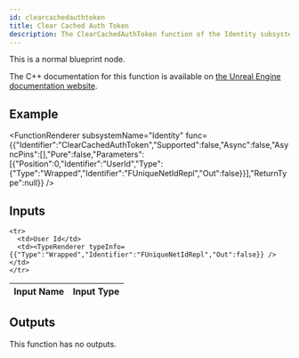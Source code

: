 ```yaml
---
id: clearcachedauthtoken
title: Clear Cached Auth Token
description: The ClearCachedAuthToken function of the Identity subsystem.
---
```



This is a normal blueprint node.

The C++ documentation for this function is available on [the Unreal Engine documentation website](https://dev.epicgames.com/documentation/en-us/unreal-engine/API/Plugins/OnlineSubsystem/Interfaces/IOnlineIdentity/).

## Example

<FunctionRenderer subsystemName="Identity" func={{"Identifier":"ClearCachedAuthToken","Supported":false,"Async":false,"AsyncPins":[],"Pure":false,"Parameters":[{"Position":0,"Identifier":"UserId","Type":{"Type":"Wrapped","Identifier":"FUniqueNetIdRepl","Out":false}}],"ReturnType":null}} />

## Inputs


<table>
  <thead>
    <tr>
      <th>Input Name</th>
      <th>Input Type</th>
    </tr>
  </thead>
  <tbody>
    
    <tr>
      <td>User Id</td>
      <td><TypeRenderer typeInfo={{"Type":"Wrapped","Identifier":"FUniqueNetIdRepl","Out":false}} /></td>
    </tr>
  </tbody>
</table>


## Outputs

This function has no outputs.

